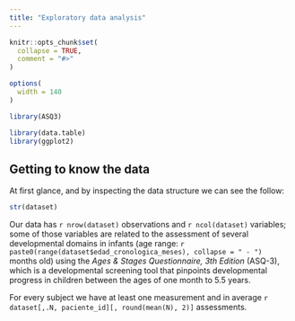```yaml
---
title: "Exploratory data analysis"
---
```


```r
knitr::opts_chunk$set(
  collapse = TRUE,
  comment = "#>"
)

options(
  width = 140
)
```

```r
library(ASQ3)

library(data.table)
library(ggplot2)
```

## Getting to know the data

At first glance, and by inspecting the data structure we can see the follow:

```r
str(dataset)
```

Our data has `r nrow(dataset)` observations and `r ncol(dataset)` variables; some of those variables are related to the assessment of several developmental domains in infants (age range: `r paste0(range(dataset$edad_cronologica_meses), collapse = " - ")` months old) using the *Ages & Stages Questionnaire, 3th Edition* (ASQ-3), which is a developmental screening tool that pinpoints developmental progress in children between the ages of one month to 5.5 years.

For every subject we have at least one measurement and in average `r dataset[,.N, paciente_id][, round(mean(N), 2)]` assessments.

```r

```

